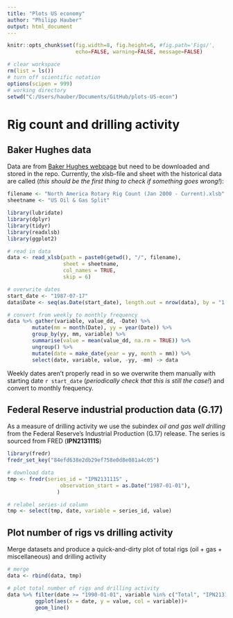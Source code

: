 ```yaml
---
title: "Plots US economy"
author: "Philipp Hauber"
output: html_document
---
```


```r
knitr::opts_chunk$set(fig.width=8, fig.height=6, #fig.path='Figs/',
                      echo=FALSE, warning=FALSE, message=FALSE)
```


```r
# clear workspace
rm(list = ls())
# turn off scientific notation
options(scipen = 999)
# working directory
setwd("C:/Users/hauber/Documents/GitHub/plots-US-econ")
```

# Rig count and drilling activity

## Baker Hughes data

Data are from [Baker Hughes webpage](<https://rigcount.bakerhughes.com/na-rig-count/>) but need to be downloaded and stored in the repo. Currently, the xlsb-file and sheet with the historical data are called (*this should be the first thing to check if something goes wrong!*):

```r
filename <- "North America Rotary Rig Count (Jan 2000 - Current).xlsb"
sheetname <- "US Oil & Gas Split"
```



```r
library(lubridate)
library(dplyr)
library(tidyr)
library(readxlsb)
library(ggplot2)

# read in data
data <- read_xlsb(path = paste0(getwd(), "/", filename),
                  sheet = sheetname,
                  col_names = TRUE,
                  skip = 6)

# overwrite dates
start_date <- "1987-07-17"
data$Date <- seq(as.Date(start_date), length.out = nrow(data), by = "1 week")

# convert from weekly to monthly frequency
data %>% gather(variable, value_dd, -Date) %>%
        mutate(mm = month(Date), yy = year(Date)) %>%
        group_by(yy, mm, variable) %>%
        summarise(value = mean(value_dd, na.rm = TRUE)) %>%
        ungroup() %>%
        mutate(date = make_date(year = yy, month = mm)) %>%
        select(date, variable, value, -yy, -mm) -> data
```

Weekly dates aren't properly read in so we overwrite them manually with starting date `r start_date` (*periodically check that this is still the case!*) and convert to monthly frequency. 

## Federal Reserve industrial production data (G.17)

As a measure of drilling activity we use the subindex *oil and gas well drilling* from the Federal Reserve's Industrial Production (G.17) release. The series is sourced from FRED (**IPN213111S**)

```r
library(fredr)
fredr_set_key("84efd638e2db29ef758e0d8e081a4c05")

# download data
tmp <- fredr(series_id = "IPN213111S" , 
                 observation_start = as.Date("1987-01-01"),
                ) 

# relabel series-id column
tmp <- select(tmp, date, variable = series_id, value)
```

## Plot number of rigs vs drilling activity

Merge datasets and produce a quick-and-dirty plot of total rigs (oil + gas + miscellaneous) and drilling activity

```r
# merge 
data <- rbind(data, tmp)

# plot total number of rigs and drilling activity
data %>% filter(date >= "1990-01-01", variable %in% c("Total", "IPN213111S")) %>%
         ggplot(aes(x = date, y = value, col = variable))+
         geom_line()
```



